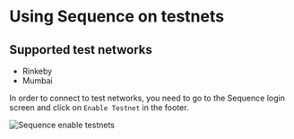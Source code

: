 # Using Sequence on testnets

## Supported test networks
- Rinkeby
- Mumbai

In order to connect to test networks, you need to go to the Sequence login screen and click on `Enable Testnet` in the footer.

![Sequence enable testnets](/img/testnet-login.png)


